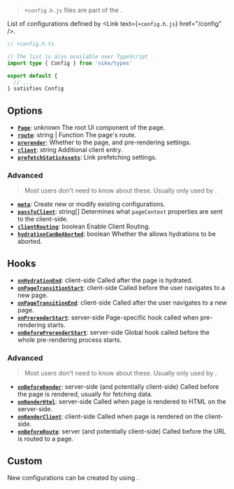 
> `+config.h.js` files are part of the <Link text="V1 design" href="/migration/v1-design" />.

List of configurations defined by <Link text={<code>+config.h.js</code>} href="/config" />.

```ts
// +config.h.ts

// The list is also available over TypeScript
import type { Config } from 'vike/types'

export default {
  // ...
} satisfies Config
```

## Options

- [**`Page`**](/Page): <TextType>unknown</TextType> The root UI component of the page.
- [**`route`**](/routing): <TextType>string | Function</TextType> The page's route.
- [**`prerender`**](/prerender-config): Whether to <Link text="pre-render" href="/preredering" /> the page, and pre-rendering settings.
- [**`client`**](/client): <TextType>string</TextType> Additional client entry.
- [**`prefetchStaticAssets`**](/clientRouting#link-prefetching): Link prefetching settings.

### Advanced

> Most users don't need to know about these. Usually only used by <Link href="/vike-packages" noBreadcrumb />.

- [**`meta`**](/meta): Create new or modify existing configurations.
- [**`passToClient`**](/passToClient): <TextType>string[]</TextType> Determines what `pageContext` properties are sent to the client-side.
- [**`clientRouting`**](/clientRouting): <TextType>boolean</TextType> Enable Client Routing.
- [**`hydrationCanBeAborted`**](/clientRouting#usage-options): <TextType>boolean</TextType>  Whether the <Link text="UI framework" href="/ui-framework" /> allows hydrations to be aborted.

## Hooks

- [**`onHydrationEnd`**](/clientRouting#usage-options): <TextEnv>client-side</TextEnv> Called after the page is hydrated.
- [**`onPageTransitionStart`**](/clientRouting#usage-options): <TextEnv>client-side</TextEnv> Called before the user navigates to a new page.
- [**`onPageTransitionEnd`**](/clientRouting#usage-options): <TextEnv>client-side</TextEnv> Called after the user navigates to a new page.
- [**`onPrerenderStart`**](/onPrerenderStart): <TextEnv>server-side</TextEnv> Page-specific hook called when pre-rendering starts.
- [**`onBeforePrerenderStart`**](/onBeforePrerenderStart): <TextEnv>server-side</TextEnv> Global hook called before the whole pre-rendering process starts.

### Advanced

> Most users don't need to know about these. Usually only used by <Link href="/vike-packages" noBreadcrumb />.

- [**`onBeforeRender`**](/onBeforeRender): <TextEnv>server-side (and potentially client-side)</TextEnv> Called before the page is rendered, usually for fetching data.
- [**`onRenderHtml`**](/onRenderHtml): <TextEnv>server-side</TextEnv> Called when page is rendered to HTML on the server-side.
- [**`onRenderClient`**](/onRenderClient): <TextEnv>client-side</TextEnv> Called when page is rendered on the client-side.
- [**`onBeforeRoute`**](/onBeforeRoute): <TextEnv>server (and potentially client-side)</TextEnv> Called before the URL is routed to a page.

## Custom

New configurations can be created by using <Link text="meta" href="/meta" />.
